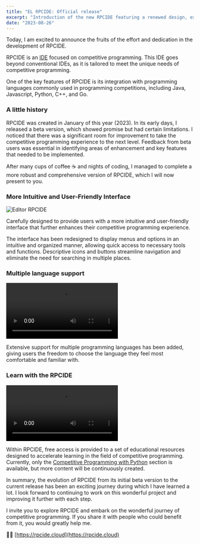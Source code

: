 ```yaml
---
title: "EL RPCIDE: Official release"
excerpt: "Introduction of the new RPCIDE featuring a renewed design, expanded features, and much more."
date: "2023-08-26"
---
```


Today, I am excited to announce the fruits of the effort and dedication in the development of RPCIDE.

RPCIDE is an [IDE](https://en.wikipedia.org/wiki/Integrated_development_environment) focused on competitive programming. This IDE goes beyond conventional IDEs, as it is tailored to meet the unique needs of competitive programming.

One of the key features of RPCIDE is its integration with programming languages commonly used in programming competitions, including Java, Javascript, Python, C++, and Go.

### A little history

RPCIDE was created in January of this year (2023). In its early days, I released a beta version, which showed promise but had certain limitations. I noticed that there was a significant room for improvement to take the competitive programming experience to the next level. Feedback from beta users was essential in identifying areas of enhancement and key features that needed to be implemented.

After many cups of coffee ☕ and nights of coding, I managed to complete a more robust and comprehensive version of RPCIDE, which I will now present to you.

### More Intuitive and User-Friendly Interface

<Image
  src="https://firebasestorage.googleapis.com/v0/b/blog-e296e.appspot.com/o/posts%2Frelease-rpcide%2Frpcide-editor.png?alt=media&token=e2e2ced0-c386-46b5-b7f9-4c210f3f035e"
  alt="Editor RPCIDE"
/>

Carefully designed to provide users with a more intuitive and user-friendly interface that further enhances their competitive programming experience.

The interface has been redesigned to display menus and options in an intuitive and organized manner, allowing quick access to necessary tools and functions. Descriptive icons and buttons streamline navigation and eliminate the need for searching in multiple places.

### Multiple language support

<Video
  src="https://firebasestorage.googleapis.com/v0/b/blog-e296e.appspot.com/o/posts%2Frelease-rpcide%2Fmulti_language.mp4?alt=media&token=e1bc0346-baeb-431c-9251-41af3b69b307"
  alt="Multiple language support"
  autoPlay={true}
  loop={true}
/>

Extensive support for multiple programming languages has been added, giving users the freedom to choose the language they feel most comfortable and familiar with.

### Learn with the RPCIDE

<Video
  src="https://firebasestorage.googleapis.com/v0/b/blog-e296e.appspot.com/o/posts%2Frelease-rpcide%2Flearning.mp4?alt=media&token=9ef3e189-63ee-4c19-bf47-071227eb6661"
  alt="RPCIDE Learning Section"
  autoPlay={true}
  loop={true}
/>

Within RPCIDE, free access is provided to a set of educational resources designed to accelerate learning in the field of competitive programming. Currently, only the [Competitive Programming with Python](https://rpcide.cloud/learning/python) section is available, but more content will be continuously created.

In summary, the evolution of RPCIDE from its initial beta version to the current release has been an exciting journey during which I have learned a lot. I look forward to continuing to work on this wonderful project and improving it further with each step.

I invite you to explore RPCIDE and embark on the wonderful journey of competitive programming. If you share it with people who could benefit from it, you would greatly help me.

🚀🚀 [https://rpcide.cloud](https://rpcide.cloud)